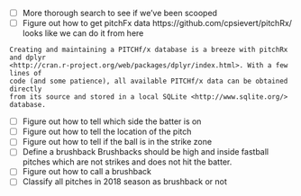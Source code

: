 - [ ] More thorough search to see if we've been scooped 
- [ ] Figure out how to get pitchFx data
https://github.com/cpsievert/pitchRx/
looks like we can do it from here
```
Creating and maintaining a PITCHf/x database is a breeze with pitchRx and dplyr
<http://cran.r-project.org/web/packages/dplyr/index.html>. With a few lines of
code (and some patience), all available PITCHf/x data can be obtained directly
from its source and stored in a local SQLite <http://www.sqlite.org/> database.
```
- [ ] Figure out how to tell which side the batter is on
- [ ] Figure out how to tell the location of the pitch
- [ ] Figure out how to tell if the ball is in the strike zone
- [ ] Define a brushback
 Brushbacks should be high and inside fastball pitches which are not strikes and
 does not hit the batter.
- [ ] Figure out how to call a brushback
- [ ] Classify all pitches in 2018 season as brushback or not
